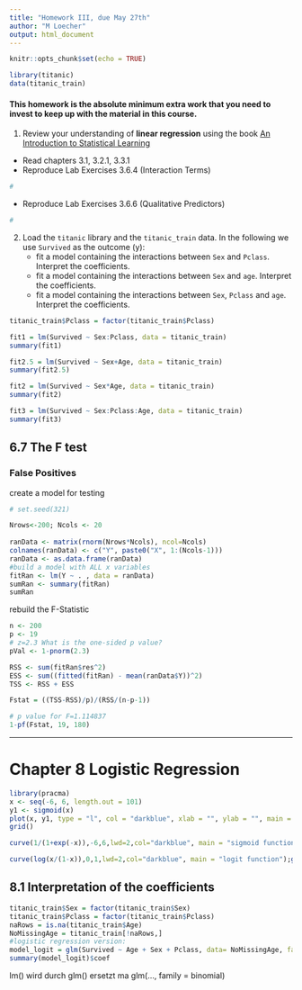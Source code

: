```yaml
---
title: "Homework III, due May 27th"
author: "M Loecher"
output: html_document
---
```


```r
knitr::opts_chunk$set(echo = TRUE)

library(titanic)
data(titanic_train)
```

#### This homework is the absolute minimum extra work that you need to invest to keep up with the material in this course.

1. Review your understanding of **linear regression** using the book [An Introduction to Statistical Learning](http://faculty.marshall.usc.edu/gareth-james/ISL/)
  * Read chapters 3.1, 3.2.1, 3.3.1 
  * Reproduce Lab Exercises 3.6.4 (Interaction Terms)

```r
#
```

  * Reproduce Lab Exercises 3.6.6 (Qualitative Predictors)

```r
#
```

2. Load the `titanic` library and the `titanic_train` data. In the following we use `Survived` as the outcome (y):
   * fit a model containing the interactions between `Sex` and `Pclass`. Interpret the coefficients.
   * fit a model containing the interactions between `Sex` and `age`. Interpret the coefficients.
   * fit a model containing the interactions between `Sex`, `Pclass` and `age`. Interpret the coefficients.

```r
titanic_train$Pclass = factor(titanic_train$Pclass)
```

```r
fit1 = lm(Survived ~ Sex:Pclass, data = titanic_train)
summary(fit1)
```

```r
fit2.5 = lm(Survived ~ Sex+Age, data = titanic_train)
summary(fit2.5)
```

```r
fit2 = lm(Survived ~ Sex*Age, data = titanic_train)
summary(fit2)
```

```r
fit3 = lm(Survived ~ Sex:Pclass:Age, data = titanic_train)
summary(fit3)
```

## 6.7 The F test

### False Positives

create a model for testing

```r
# set.seed(321)

Nrows<-200; Ncols <- 20
    
ranData <- matrix(rnorm(Nrows*Ncols), ncol=Ncols)
colnames(ranData) <- c("Y", paste0("X", 1:(Ncols-1)))
ranData <- as.data.frame(ranData)
#build a model with ALL x variables
fitRan <- lm(Y ~ . , data = ranData)
sumRan <- summary(fitRan)
sumRan
```

rebuild the F-Statistic

```r
n <- 200
p <- 19
# z=2.3 What is the one-sided p value?
pVal <- 1-pnorm(2.3)

RSS <- sum(fitRan$res^2)
ESS <- sum((fitted(fitRan) - mean(ranData$Y))^2)
TSS <- RSS + ESS

Fstat = ((TSS-RSS)/p)/(RSS/(n-p-1))

# p value for F=1.114837
1-pf(Fstat, 19, 180)
```

***

# Chapter 8 Logistic Regression

```r
library(pracma)
x <- seq(-6, 6, length.out = 101)
y1 <- sigmoid(x)
plot(x, y1, type = "l", col = "darkblue", xlab = "", ylab = "", main = "Sigmoid Function(s)")
grid()

curve(1/(1+exp(-x)),-6,6,lwd=2,col="darkblue", main = "sigmoid function");grid()

curve(log(x/(1-x)),0,1,lwd=2,col="darkblue", main = "logit function");grid()
```

## 8.1 Interpretation of the coefficients

```r
titanic_train$Sex = factor(titanic_train$Sex)
titanic_train$Pclass = factor(titanic_train$Pclass)
naRows = is.na(titanic_train$Age)
NoMissingAge = titanic_train[!naRows,]
#logistic regression version:
model_logit = glm(Survived ~ Age + Sex + Pclass, data= NoMissingAge, family = binomial(link=logit))
summary(model_logit)$coef
```

lm() wird durch glm() ersetzt
ma
glm(..., family = binomial)